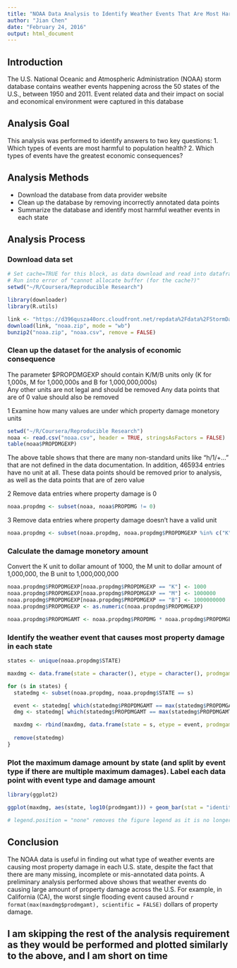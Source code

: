 ```yaml
---
title: "NOAA Data Analysis to Identify Weather Events That Are Most Harmful to Population Health and Generate Greatest Economic Consequences"
author: "Jian Chen"
date: "February 24, 2016"
output: html_document
---
```


## Introduction
The U.S. National Oceanic and Atmospheric Administration (NOAA) storm database contains weather events happening across the 50 states of the U.S., between 1950 and 2011. Event related data and their impact on social and economical environment were captured in this database

## Analysis Goal
This analysis was performed to identify answers to two key questions:
1. Which types of events are most harmful to population health?
2. Which types of events have the greatest economic consequences?

## Analysis Methods
* Download the database from data provider website
* Clean up the database by removing incorrectly annotated data points
* Summarize the database and identify most harmful weather events in each state

## Analysis Process

### Download data set
```r
# Set cache=TRUE for this block, as data download and read into dataframe are time consuming but only needs to be done one time
# Run into error of "cannot allocate buffer (for the cache?)"
setwd("~/R/Coursera/Reproducible Research")

library(downloader)
library(R.utils)

link <- "https://d396qusza40orc.cloudfront.net/repdata%2Fdata%2FStormData.csv.bz2"
download(link, "noaa.zip", mode = "wb")
bunzip2("noaa.zip", "noaa.csv", remove = FALSE)

```


### Clean up the dataset for the analysis of economic consequence

The parameter $PROPDMGEXP should contain K/M/B units only (K for 1,000s, M for 1,000,000s and B for 1,000,000,000s)  
Any other units are not legal and should be removed
Any data points that are of 0 value should also be removed

1 Examine how many values are under which property damage monetory units
```r
setwd("~/R/Coursera/Reproducible Research")
noaa <- read.csv("noaa.csv", header = TRUE, stringsAsFactors = FALSE)
table(noaa$PROPDMGEXP)
```
The above table shows that there are many non-standard units like "h/1/+..." that are not defined in the data documentation.  In addition, 465934 entries have no unit at all.  These data points should be removed prior to analysis, as well as the data points that are of zero value


2 Remove data entries where property damage is 0
```r
noaa.propdmg <- subset(noaa, noaa$PROPDMG != 0)
```

3 Remove data entries where property damage doesn't have a valid unit
```r
noaa.propdmg <- subset(noaa.propdmg, noaa.propdmg$PROPDMGEXP %in% c("K", "M", "B"))
```

### Calculate the damage monetory amount
Convert the K unit to dollar amount of 1000, the M unit to dollar amount of 1,000,000, the B unit to 1,000,000,000  
```r
noaa.propdmg$PROPDMGEXP[noaa.propdmg$PROPDMGEXP == "K"] <- 1000
noaa.propdmg$PROPDMGEXP[noaa.propdmg$PROPDMGEXP == "M"] <- 1000000
noaa.propdmg$PROPDMGEXP[noaa.propdmg$PROPDMGEXP == "B"] <- 1000000000
noaa.propdmg$PROPDMGEXP <- as.numeric(noaa.propdmg$PROPDMGEXP)

noaa.propdmg$PROPDMGAMT <- noaa.propdmg$PROPDMG * noaa.propdmg$PROPDMGEXP
```

### Identify the weather event that causes most property damage in each state
```r
states <- unique(noaa.propdmg$STATE)

maxdmg <- data.frame(state = character(), etype = character(), prodmgamt = numeric())

for (s in states) { 
  statedmg <- subset(noaa.propdmg, noaa.propdmg$STATE == s)

  event <- statedmg[ which(statedmg$PROPDMGAMT == max(statedmg$PROPDMGAMT)), ]$EVTYPE
  dmg <- statedmg[ which(statedmg$PROPDMGAMT == max(statedmg$PROPDMGAMT)), ]$PROPDMGAMT

  maxdmg <- rbind(maxdmg, data.frame(state = s, etype = event, prodmgamt = dmg, stringsAsFactors = FALSE))
    
  remove(statedmg)
}

```

### Plot the maximum damage amount by state (and split by event type if there are multiple maximum damages). Label each data point with event type and damage amount

```r
library(ggplot2)

ggplot(maxdmg, aes(state, log10(prodmgamt))) + geom_bar(stat = "identity", aes(fill = etype), position = "dodge") + ylab("Log10(Damage Amount) in Dollars") + coord_flip() + geom_text(data=maxdmg,aes(label=etype), vjust=0.5, hjust=1,size = 2) + geom_text(data=maxdmg,aes(label=prodmgamt, color = etype),vjust=0.5, hjust=-0.1, size = 2) + ggtitle("Type of Weather Event Causing Most Property Damage in U.S. States") + theme(plot.title = element_text(size=10, face="bold", margin = margin(0, 0, 10, 0)), legend.position = "none") 

# legend.position = "none" removes the figure legend as it is no longer needed
```

## Conclusion
The NOAA data is useful in finding out what type of weather events are causing most property damage in each U.S. state, despite the fact that there are many missing, incomplete or mis-annotated data points.  A preliminary analysis performed above shows that weather events do causing large amount of property damage across the U.S.  For example, in California (CA), the worst single flooding event caused around `r format(max(maxdmg$prodmgamt), scientific = FALSE)` dollars of property damage.


## I am skipping the rest of the analysis requirement as they would be performed and plotted similarly to the above, and I am short on time

